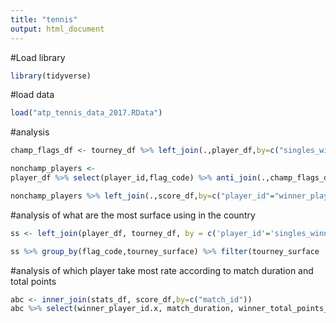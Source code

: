 ```yaml
---
title: "tennis"
output: html_document
---
```

#Load library
```r
library(tidyverse)

```
#load data
```r

load("atp_tennis_data_2017.RData")
```
#analysis
```r
champ_flags_df <- tourney_df %>% left_join(.,player_df,by=c("singles_winner_player_id"= "player_id")) %>% count(flag_code,sort=TRUE)

```
```r
nonchamp_players <- 
player_df %>% select(player_id,flag_code) %>% anti_join(.,champ_flags_df)
```
```r
nonchamp_players %>% left_join(.,score_df,by=c("player_id"="winner_player_id")) %>% group_by(flag_code) %>% summarise(total_won=sum(winner_games_won,na.rm=TRUE)) %>% arrange(desc(total_won))
```
#analysis of what are the most surface using in the country
```r
ss <- left_join(player_df, tourney_df, by = c('player_id'='singles_winner_player_id'))

ss %>% group_by(flag_code,tourney_surface) %>% filter(tourney_surface != "NA") %>% count(tourney_surface) %>% arrange(desc(n))
```
#analysis of which player take most rate according to match duration and total points
```r
abc <- inner_join(stats_df, score_df,by=c("match_id"))
abc %>% select(winner_player_id.x, match_duration, winner_total_points_total,loser_total_points_total) %>% filter(match_duration > 250)%>% mutate(rate=match_duration/(winner_total_points_total+loser_total_points_total))%>% arrange(desc(rate))
```

